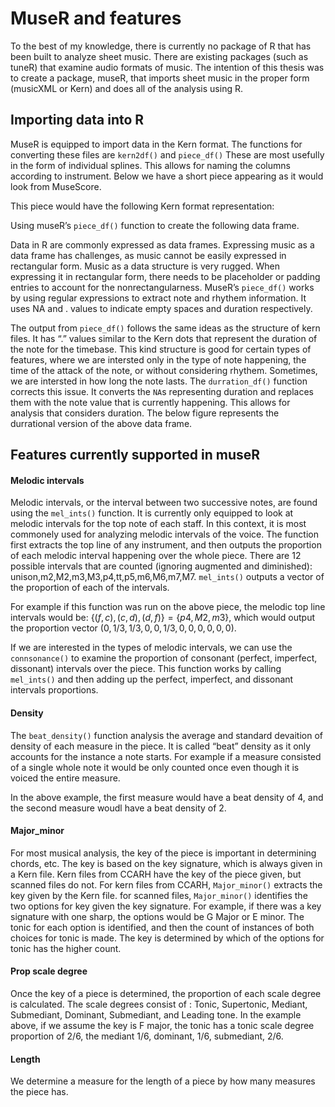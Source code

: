 # MuseR and features

To the best of my knowledge, there is currently no package of R that has been built to analyze sheet music. There are existing packages (such as tuneR) that examine audio formats of music. The intention of this thesis was to create a package, museR, that imports sheet music in the proper form (musicXML or Kern) and does all of the analysis using R. 

## Importing data into R

MuseR is equipped to import data in the Kern format. The functions for converting these files are `kern2df()` and `piece_df()` These are most usefully in the form of individual splines. This allows for naming the columns according to instrument. Below we have a short piece appearing as it would look from MuseScore. 

\begin{figure}[h]
\centering
\includegraphics[scale = .5]{images/ex1m.png}
\caption{Example musescore format excerpt}
\label{subd}
\end{figure}

This piece would have the following Kern format representation:

\begin{figure}[h]
\centering
\includegraphics[scale = .5]{images/ex1k.png}
\caption{Example kern format excerpt of the above musescore}
\label{subd}
\end{figure}

Using museR's `piece_df()` function to create the following data frame.




\begin{figure}[h]
\centering
\includegraphics[scale = .5]{images/ex1r.png}
\caption{Example R data frame converted from the above MuseScore}
\label{subd}
\end{figure}

Data in R are commonly expressed as data frames. Expressing music as a data frame has challenges, as music cannot be easily expressed in rectangular form. Music as a data structure is very rugged. When expressing it in rectangular form, there needs to be placeholder or padding entries to account for the nonrectangularness. MuseR's `piece_df()` works by using regular expressions to extract note and rhythem information. It uses NA and . values to indicate empty spaces and duration respectively.

The output from `piece_df()` follows the same ideas as the structure of kern files. It has "." values similar to the Kern dots that represent the duration of the note for the timebase. This kind structure is good for certain types of features, where we are intersted only in the type of note happening, the time of the attack of the note, or without considering rhythem. Sometimes, we are intersted in how long the note lasts. The `durration_df()` function corrects this issue. It converts the `NA`s representing duration and replaces them with the note value that is currently happening. This allows for analysis that considers duration. The below figure represents the durrational version of the above data frame. 

\begin{figure}[h]
\centering
\includegraphics[scale = .5]{images/ex1r.png}
\caption{Example of durrationaly conveted data frame equivalent to the above data frame (need to change)}
\label{subd}
\end{figure}


## Features currently supported in museR

#### Melodic intervals

Melodic intervals, or the interval between two successive notes, are found using the `mel_ints()` function. It is currently only equipped to look at melodic intervals for the top note of each staff. In this context, it is most commonely used for analyzing melodic intervals of the voice. The function first extracts the top line of any instrument, and then outputs the proportion of each melodic interval happening over the whole piece. There are 12 possible intervals that are counted (ignoring augmented and diminished): unison,m2,M2,m3,M3,p4,tt,p5,m6,M6,m7,M7. `mel_ints()` outputs a vector of the proportion of each of the intervals. 

\begin{figure}[h]
\centering
\includegraphics[scale = .5]{images/ex2.png}
\caption{Example of calculating proportion of melodic intervals}
\label{subd}
\end{figure}

For example if this function was run on the above piece, the melodic top line intervals would be: $\{(f,c),(c,d),(d,f)\} = \{p4,M2,m3\}$, which would output the proportion vector $(0,1/3,1/3,0,0,1/3,0,0,0,0,0,0)$.

If we are interested in the types of melodic intervals, we can use the `connsonance()` to examine the proportion of consonant (perfect, imperfect, dissonant) intervals over the piece. This function works by calling `mel_ints()` and then adding up the perfect, imperfect, and dissonant intervals proportions. 

#### Density

The `beat_density()` function analysis the average and standard devaition of density of each measure in the piece. It is called "beat" density as it only accounts for the instance a note starts. For example if a measure consisted of a single whole note it would be only counted once even though it is voiced the entire measure. 

In the above example, the first measure would have a beat density of 4, and the second measure woudl have a beat density of 2. 

#### Major_minor

For most musical analysis, the key of the piece is important in determining chords, etc. The key is based on the key signature, which is always given in a Kern file. Kern files from CCARH have the key of the piece given, but scanned files do not. 
For kern files from CCARH, `Major_minor()` extracts the key given by the Kern file. for scanned files, `Major_minor()` identifies the two options for key given the key signature. For example, if there was a key signature with one sharp, the options would be G Major or E minor. The tonic for each option is identified, and then the count of instances of both choices for tonic is made. The key is determined by which of the options for tonic has the higher count.

#### Prop scale degree

Once the key of a piece is determined, the proportion of each scale degree is calculated. The scale degrees consist of : Tonic, Supertonic, Mediant, Submediant, Dominant, Submediant, and Leading tone. In the example above, if we assume the key is F major, the tonic has a tonic scale degree proportion of 2/6, the mediant 1/6, dominant, 1/6, submediant, 2/6.


<!--
#### Chords

Suspended chords are currently not supported by MuseR. Chords that begin, or are "attacked" at the same time count. 

First, the key of the piece is found, as different chords depend on the key. Next, the times notes are played at the same time are extracted into a list. Then the number of unique notes played at once is found. If there are two notes played at once, `harm_int()` calculates the harmonic interval. This is done by calculating $$note_1 - note_2 \mod(12)$$ This gives the number of half steps between each note. That number is then matched with the index of the interval. Work is being done to have this include augmented and diminished interval, but unfortunately that has not been completed at this time. 

The possible triad chords are all defined by the intervals between each note. For example, a Major triad is given by the base note, a major third above the base, and a perfect fifth above the base. This corresponds to 4 half steps then 4 half steps. Alternatively a minor triad is given by the base, a minor third above, and a perfect fifth above the base, which is 3 half steps, then 5 half steps. 

A similar process is done for seventh chords. 
-->

#### Length

We determine a measure for the length of a piece by how many measures the piece has.

<!--
#### Voice distance

The voice distance for each piece is measured as the range of the singer, which is the distance in half steps between the lowest note the singer sings and the hightest. 

#### Piano distance

Piano distance is the maximum distance between the lowest note in a chord and the highest. Composers with different hand size could possibly have different comfortable chords to play. 

-->
